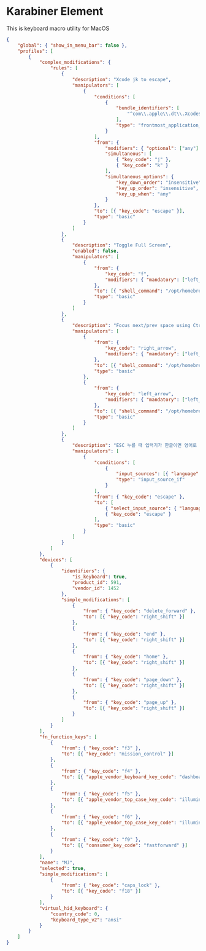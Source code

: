 # Karabiner Element

This is keyboard macro utility for MacOS

```json filename="karabiner.json"
{
    "global": { "show_in_menu_bar": false },
    "profiles": [
        {
            "complex_modifications": {
                "rules": [
                    {
                        "description": "Xcode jk to escape",
                        "manipulators": [
                            {
                                "conditions": [
                                    {
                                        "bundle_identifiers": [
                                            "^com\\.apple\\.dt\\.Xcode$"
                                        ],
                                        "type": "frontmost_application_if"
                                    }
                                ],
                                "from": {
                                    "modifiers": { "optional": ["any"] },
                                    "simultaneous": [
                                        { "key_code": "j" },
                                        { "key_code": "k" }
                                    ],
                                    "simultaneous_options": {
                                        "key_down_order": "insensitive",
                                        "key_up_order": "insensitive",
                                        "key_up_when": "any"
                                    }
                                },
                                "to": [{ "key_code": "escape" }],
                                "type": "basic"
                            }
                        ]
                    },
                    {
                        "description": "Toggle Full Screen",
                        "enabled": false,
                        "manipulators": [
                            {
                                "from": {
                                    "key_code": "f",
                                    "modifiers": { "mandatory": ["left_control", "left_command"] }
                                },
                                "to": [{ "shell_command": "/opt/homebrew/bin/yabai -m window --toggle native-fullscreen" }],
                                "type": "basic"
                            }
                        ]
                    },
                    {
                        "description": "Focus next/prev space using Ctrl + Arrow keys",
                        "manipulators": [
                            {
                                "from": {
                                    "key_code": "right_arrow",
                                    "modifiers": { "mandatory": ["left_control"] }
                                },
                                "to": [{ "shell_command": "/opt/homebrew/bin/yabai -m space --focus next" }],
                                "type": "basic"
                            },
                            {
                                "from": {
                                    "key_code": "left_arrow",
                                    "modifiers": { "mandatory": ["left_control"] }
                                },
                                "to": [{ "shell_command": "/opt/homebrew/bin/yabai -m space --focus prev" }],
                                "type": "basic"
                            }
                        ]
                    },
                    {
                        "description": "ESC 누를 때 입력기가 한글이면 영어로 전환 후 ESC",
                        "manipulators": [
                            {
                                "conditions": [
                                    {
                                        "input_sources": [{ "language": "ko" }],
                                        "type": "input_source_if"
                                    }
                                ],
                                "from": { "key_code": "escape" },
                                "to": [
                                    { "select_input_source": { "language": "en" } },
                                    { "key_code": "escape" }
                                ],
                                "type": "basic"
                            }
                        ]
                    }
                ]
            },
            "devices": [
                {
                    "identifiers": {
                        "is_keyboard": true,
                        "product_id": 591,
                        "vendor_id": 1452
                    },
                    "simple_modifications": [
                        {
                            "from": { "key_code": "delete_forward" },
                            "to": [{ "key_code": "right_shift" }]
                        },
                        {
                            "from": { "key_code": "end" },
                            "to": [{ "key_code": "right_shift" }]
                        },
                        {
                            "from": { "key_code": "home" },
                            "to": [{ "key_code": "right_shift" }]
                        },
                        {
                            "from": { "key_code": "page_down" },
                            "to": [{ "key_code": "right_shift" }]
                        },
                        {
                            "from": { "key_code": "page_up" },
                            "to": [{ "key_code": "right_shift" }]
                        }
                    ]
                }
            ],
            "fn_function_keys": [
                {
                    "from": { "key_code": "f3" },
                    "to": [{ "key_code": "mission_control" }]
                },
                {
                    "from": { "key_code": "f4" },
                    "to": [{ "apple_vendor_keyboard_key_code": "dashboard" }]
                },
                {
                    "from": { "key_code": "f5" },
                    "to": [{ "apple_vendor_top_case_key_code": "illumination_down" }]
                },
                {
                    "from": { "key_code": "f6" },
                    "to": [{ "apple_vendor_top_case_key_code": "illumination_up" }]
                },
                {
                    "from": { "key_code": "f9" },
                    "to": [{ "consumer_key_code": "fastforward" }]
                }
            ],
            "name": "MJ",
            "selected": true,
            "simple_modifications": [
                {
                    "from": { "key_code": "caps_lock" },
                    "to": [{ "key_code": "f18" }]
                }
            ],
            "virtual_hid_keyboard": {
                "country_code": 0,
                "keyboard_type_v2": "ansi"
            }
        }
    ]
}
```
